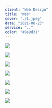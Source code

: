 ```yaml
---
client: "Web Design"
title: "Web"
cover: "./1.jpeg"
date: "2021-08-23"
service: ".."
color: "#8e9d31"
---
```



![](./1.jpeg)

![](./2.jpeg)

![](./3.jpeg)

![](./4.jpeg)

![](./5.jpg)

![](./6.jpg)

![](./7.jpg)